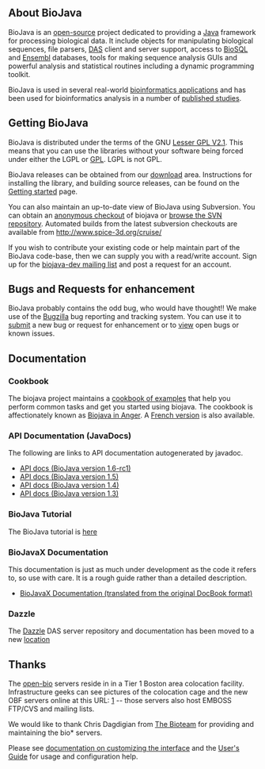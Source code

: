== About BioJava ==

BioJava is an [[wp:Open source|open-source]] project dedicated to providing a [http://www.java.sun.com Java] framework for processing biological data. It include objects for manipulating biological sequences, file parsers, [http://biodas.org/ DAS] client and server support, access to [http://www.biosql.org/ BioSQL] and [http://www.ensembl.org Ensembl] databases, tools for making sequence analysis GUIs and powerful analysis and statistical routines including a dynamic programming toolkit.

BioJava is used in several real-world [[Project:BioJavaInside|bioinformatics applications]] and has been used for bioinformatics analysis in a number of [[Project:BioJavaInside|published studies]].

== Getting BioJava ==

BioJava is distributed under the terms of the GNU [http://www.gnu.org/licenses/old-licenses/lgpl-2.1.html Lesser GPL V2.1]. This means that you can use the libraries without your software being forced under either the LGPL or [http://www.gnu.org/licenses/gpl.html GPL]. LGPL is not GPL. 

BioJava releases can be obtained from our [[Project:download|download]] area. Instructions for installing the library, and building source releases, can be found on the [[Project:GetStarted|Getting started]] page. 

You can also maintain an up-to-date view of BioJava using Subversion. You can obtain an [[CVS_to_SVN_Migration|anonymous checkout]] of biojava or [http://code.open-bio.org/svnweb/index.cgi/biojava/browse/biojava-live/trunk browse the SVN repository].
Automated builds from the latest subversion checkouts are available from http://www.spice-3d.org/cruise/

If you wish to contribute your existing code or help maintain part of the BioJava code-base, then we can supply you with a read/write account. Sign up for the [http://www.biojava.org/mailman/listinfo/biojava-dev biojava-dev mailing list] and post a request for an account.

== Bugs and Requests for enhancement ==
BioJava probably contains the odd bug, who would have thought!! We make use of the [http://www.bugzilla.org Bugzilla] bug reporting and tracking system. You can use it to [http://bugzilla.open-bio.org/ submit] a new bug or request for enhancement or to [http://bugzilla.open-bio.org/ view] open bugs or known issues.

== Documentation ==

=== Cookbook ===

The biojava project maintains a [[BioJava:CookBook|cookbook of examples]] that help you perform common tasks and get you started using biojava. The cookbook is affectionately known as [[BioJava:CookBook|Biojava in Anger]]. A [[BioJava:CookbookFrench|French version]] is also available.

=== API Documentation (JavaDocs) ===

The following are links to API documentation autogenerated by javadoc.

* [http://www.biojava.org/docs/api16/index.html API docs (BioJava version 1.6-rc1)]
* [http://www.biojava.org/docs/api15/index.html API docs (BioJava version 1.5)]
* [http://www.biojava.org/docs/api14/index.html API docs (BioJava version 1.4)]
* [http://www.biojava.org/docs/api/index.html API docs (BioJava version 1.3)]

=== BioJava Tutorial ===

The BioJava tutorial is [[BioJava:Tutorial|here]]

=== BioJavaX Documentation ===

This documentation is just as much under development as the code it refers to, so use with care. It is a rough guide rather than a detailed description.

* [[BioJava:BioJavaXDocs|BioJavaX Documentation (translated from the original DocBook format)]]

=== Dazzle ===

The [[Dazzle]] DAS server repository and documentation has been moved to a new [http://www.derkholm.net/thomas/dazzle/ location]

== Thanks ==
 

The [http://www.open-bio.org/ open-bio] servers reside in in a Tier 1 Boston area colocation  
facility.
Infrastructure geeks can see pictures of the colocation cage and the  
new OBF servers online at this URL:
[http://bioteam.net/gallery/bioteamBDC]  -- those servers also host  
EMBOSS FTP/CVS and mailing lists.

We would like to thank Chris Dagdigian from [http://www.bioteam.net/ The Bioteam] for providing and maintaining the bio* servers.


Please see [http://meta.wikipedia.org/wiki/MediaWiki_i18n documentation on customizing the interface]
and the [http://meta.wikipedia.org/wiki/MediaWiki_User%27s_Guide User's Guide] for usage and configuration help.